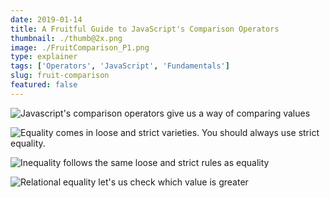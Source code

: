 ```yaml
---
date: 2019-01-14
title: A Fruitful Guide to JavaScript's Comparison Operators
thumbnail: ./thumb@2x.png
image: ./FruitComparison_P1.png
type: explainer
tags: ['Operators', 'JavaScript', 'Fundamentals']
slug: fruit-comparison
featured: false
---
```




![Javascript's comparison operators give us a way of comparing values](./FruitComparison_P1.png)


![Equality comes in loose and strict varieties. You should always use strict equality.](./FruitComparison_P2.png)


![Inequality follows the same loose and strict rules as equality](./FruitComparison_P3.png)


![Relational equality let's us check which value is greater](./FruitComparison_P4.png)
